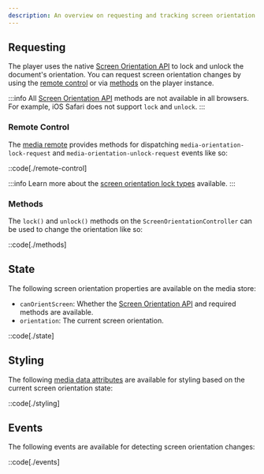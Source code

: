 ```yaml
---
description: An overview on requesting and tracking screen orientation changes.
---
```


## Requesting

The player uses the native [Screen Orientation API][screen-orientation-api] to lock and unlock
the document's orientation. You can request screen orientation changes by using the
[remote control](#remote-control) or via [methods](#methods) on the player instance.

:::info
All [Screen Orientation API][caniuse-screen-orientation] methods are not available in all
browsers. For example, iOS Safari does not support `lock` and `unlock`.
:::

### Remote Control

The [media remote][media-remote] provides methods for dispatching `media-orientation-lock-request`
and `media-orientation-unlock-request` events like so:

::code[./remote-control]

:::info
Learn more about the [screen orientation lock types][screen-orientation-types] available.
:::

[media-remote]: /docs/player/core-concepts/state-management#updating

### Methods

The `lock()` and `unlock()` methods on the `ScreenOrientationController` can be used to change the
orientation like so:

::code[./methods]

[screen-orientation-api]: https://developer.mozilla.org/en-US/docs/Web/API/Screen_Orientation_API
[screen-orientation-types]: https://developer.mozilla.org/en-US/docs/Web/API/ScreenOrientation/lock#parameters

## State

The following screen orientation properties are available on the media store:

- `canOrientScreen`: Whether the [Screen Orientation API][caniuse-screen-orientation] and required
  methods are available.
- `orientation`: The current screen orientation.

::code[./state]

[caniuse-screen-orientation]: https://caniuse.com/screen-orientation

## Styling

The following [media data attributes][player-data-attrs] are available for styling based on the
current screen orientation state:

::code[./styling]

[player-data-attrs]: /docs/player/components/core/player#mediaplayer.attrs

## Events

The following events are available for detecting screen orientation changes:

::code[./events]
